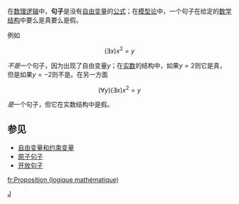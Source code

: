 在[[数理逻辑|数理逻辑]]中，'''句子'''是没有[[自由变量|自由变量]]的[[公式_(数理逻辑)|公式]]；在[[模型论|模型论]]中，一个句子在给定的[[数学结构|数学结构]]中要么是真要么是假。

例如

:<math>( \exists x)x^2=y</math>

''不是''一个句子，因为出现了自由变量<math>y</math>；在[[实数|实数]]的结构中，如果<math>y=2</math>则它是真，但是如果<math>y=-2</math>则不是。在另一方面

:<math>(\forall y)(\exists x)x^2=y</math>

''是''一个句子，但它在实数结构中是假。

==参见==
*[[自由变量和约束变量|自由变量和约束变量]]
*[[原子句子|原子句子]]
*[[开放句子|开放句子]]

{{Logic-stub}}

[[Category:數理邏輯|J]]

[[fr:Proposition_(logique_mathématique)|fr:Proposition (logique mathématique)]]